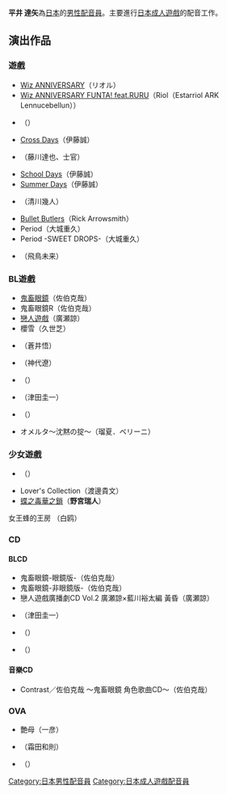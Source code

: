 {{配音員| 
| 姓名 = 平井 達矢
| 假名拼音 = ひらい たつや
| 画像ファイル = 
| 画像サイズ = 
| 画像コメント = 
| 本名 = 
| 綽號 = 
| 出生地 = {{JPN}} 　
| 血液型 = 
| 生年 = 
| 生月 = 
| 生日 = 
| 没年 = 
| 没月 = 
| 没日 = 
| 享年表示 = 
| 所属 = 
| 活動時期 =  
| 出道作 = 
}}
{{Japanese|japanese=平井 達矢|kana=ひらい たつや|romaji=Hirai Tatsuya}}
'''平井 達矢'''為[[日本|日本]]的[[男性|男性]][[配音員|配音員]]。主要進行[[日本成人遊戲|日本成人遊戲]]的配音工作。

==演出作品==
===遊戲===
*[[Wiz_ANNIVERSARY|Wiz ANNIVERSARY]]（リオル）
*[[Wiz_ANNIVERSARY|Wiz ANNIVERSARY FUNTA! feat.RURU]]（Riol（Estarriol ARK Lennucebellun））
*{{lang|ja|クロノベルト|クロノベルト 〜あやかしびと&Bullet Butlers クロスオーバーディスク〜}}（{{lang|ja|リック・アロースミス}}）
*[[Cross_Days|Cross Days]]（伊藤誠）
*{{lang|ja|[[群青の空を越えて|群青の空を越えて]]}}（藤川達也、士官）
*[[School_Days|School Days]]（伊藤誠）
*[[Summer_Days|Summer Days]]（伊藤誠）
*{{lang|ja|タペストリー -you will meet yourself-}}（清川幾人）
*[[Bullet_Butlers|Bullet Butlers]]（Rick Arrowsmith） 
*Period（大城重久）
*Period -SWEET DROPS-（大城重久）
*{{lang|ja|星空のメモリア}}（飛鳥未来）

===BL遊戲===
*[[鬼畜眼鏡|鬼畜眼鏡]]（佐伯克哉）
*鬼畜眼鏡R（佐伯克哉）
*[[戀人遊戲|戀人遊戲]]（廣瀬諒）
*櫻雪（久世芝）
*{{lang|ja|スクエアな関係-ぼくらの恋愛心理学3-}}（蒼井悟）
*{{lang|ja|玉響〜たまゆら〜}}（神代遼）
*{{lang|ja|花陰 -堕ちた蜜華-}}（{{lang|ja|ヒュー・グレン}}）
*{{lang|ja|メイド★はじめました -ご主人様のお世話いたします♥-}}（津田圭一）
*{{lang|ja|ラッキードッグ1}}（{{lang|ja|イヴァン・フィオーレ}}）
*オメルタ～沈黙の掟～（瑠夏．ベリーニ）

===少女遊戲===
*{{lang|ja|[[すみれの蕾|すみれの蕾]]}}（{{lang|ja|日下部ハル}}）
*Lover's Collection（渡邊貴文）
*[[蝶之毒華之鎖|蝶之毒華之鎖]]（'''野宮瑞人'''）
女王蜂的王房 （白鸥）

===CD===
====BLCD====
*鬼畜眼鏡-眼鏡版-（佐伯克哉）
*鬼畜眼鏡-非眼鏡版-（佐伯克哉）
*戀人遊戲廣播劇CD Vol.2 廣瀬諒×藍川裕太編 黃昏（廣瀬諒）
*{{lang|ja|メイド★はじめました -ご主人様のお世話いたします♥-}}（津田圭一）
*{{lang|ja|ラッキードッグ1 SUMMER CHANCE}}（{{lang|ja|イヴァン・フィオーレ}}）
*{{lang|ja|ラッキードッグ1 AUTUMN CHANCE}}（{{lang|ja|イヴァン・フィオーレ}}）

====音樂CD====
*Contrast／佐伯克哉 〜鬼畜眼鏡 角色歌曲CD〜（佐伯克哉）

===OVA===
*艶母（一彦）
*{{lang|ja|姦獄 〜淫虐の実験棟〜}}（霜田和則）
*{{lang|ja|[[Princess_Holiday_〜転がるりんご亭千夜一夜〜|Princess Holiday 〜転がるりんご亭千夜一夜〜]]}}（{{lang|ja|クリフ・クラウド}}）

{{DEFAULTSORT:Hirai Tatsuya}}
[[Category:日本男性配音員|Category:日本男性配音員]]
[[Category:日本成人遊戲配音員|Category:日本成人遊戲配音員]]